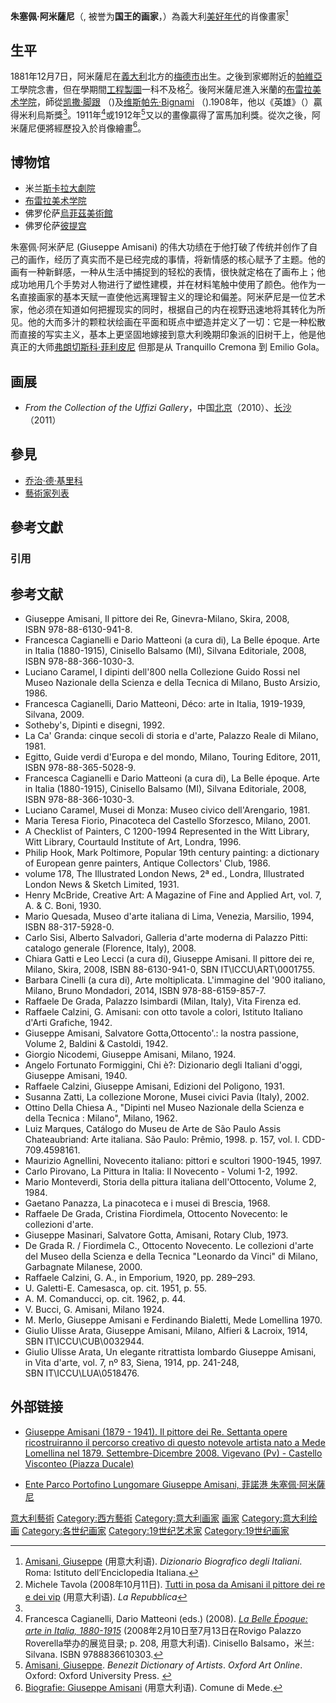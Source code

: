 {{Infobox artist
| name = 朱塞佩·阿米薩尼
| image = Giuseppe_Amisani.jpg
| caption = 《自畫像》，朱塞佩·阿米薩尼，1900年。
| birth_name = Giuseppe Amisani
| birth_date = {{Birth date|1881|12|7|df=yes}}
| birth_place = 義大利[[伦巴第大区|伦巴第大区]][[梅德|梅德]]
| nationality = 義大利
|awards= {{unbulleted list|{{le|米利烏斯獎|Mylius Prize}}（1908年）|{{le|富馬加利獎|Fumagalli Award}}（1912年）}}
| field = 紙版畫
| training = [[米蘭|米蘭]][[布雷拉美术学院|布雷拉美术学院]]
| movement = 肖像畫家
| works = Love in London
| death_date = {{Death date|1941|9|8|df=yes}}<ref>Mario Quesada (1994). ''[https://books.google.it/books?id=tzNJAQAAIAAJ Museo d'arte italiana di Lima] {{Wayback|url=https://books.google.it/books?id=tzNJAQAAIAAJ |date=20220507093013 }}'' (用意大利语). Venice: Marsilio. {{ISBN|9788831759281}}.</ref>
| death_place = 義大利[[利古里亚大区|利古里亚大区]][[菲諾港|菲諾港]]
| module = {{Infobox artist signature
| signature = Amisani_firma.jpg
|size = 1
| alt           = signature reading "G Amisani"}} 
}}
'''朱塞佩·阿米薩尼'''（{{lang-it|Giuseppe Amisani}}, 被誉为'''国王的画家'''，{{bd|1881年|12月7日|1941年|9月8日}}）為義大利[[美好年代|美好年代]]的肖像畫家<ref name="#1">[http://www.treccani.it/enciclopedia/ricerca/Amisani,-Giuseppe/Dizionario_Biografico/ Amisani, Giuseppe]{{Dead link|date=2019年4月 |bot=InternetArchiveBot |fix-attempted=yes }} (用意大利语). ''Dizionario Biografico degli Italiani''. Roma: Istituto dell’Enciclopedia Italiana.</ref> 

==生平==
1881年12月7日，阿米薩尼在[[義大利|義大利]]北方的[[梅德|梅德]][[市镇_(意大利)|市]]出生。之後到家鄉附近的[[帕維亞|帕維亞]]工學院念書，但在學期間[[工程製圖|工程製圖]]一科不及格<ref>Michele Tavola (2008年10月11日). [http://ricerca.repubblica.it/repubblica/archivio/repubblica/2008/10/11/tutti-in-posa-da-amisani-il-pittore.html?ref=search Tutti in posa da Amisani il pittore dei re e dei vip] {{Wayback|url=http://ricerca.repubblica.it/repubblica/archivio/repubblica/2008/10/11/tutti-in-posa-da-amisani-il-pittore.html?ref=search |date=20171207085206 }} (用意大利语). ''La Repubblica''</ref>。後阿米薩尼進入米蘭的[[布雷拉美术学院|布雷拉美术学院]]，師從[[凯撒·脚跟|凯撒·脚跟]] （{{lang-it|Cesare Tallone}})及[[维斯帕先·Bignami|维斯帕先·Bignami]] （{{lang-it|Vespasiano Bignami}}).1908年，他以《英雄》（{{lang-it|''l'Eroe''}}）贏得米利烏斯獎<ref name="#1"/>。1911年<ref>Francesca Cagianelli, Dario Matteoni (eds.) (2008). [https://books.google.it/books?&id=DunpAAAAMAAJ ''La Belle Époque: arte in Italia, 1880-1915''] {{Wayback|url=https://books.google.it/books?&id=DunpAAAAMAAJ |date=20191002073115 }} (2008年2月10日至7月13日在Rovigo Palazzo Roverella举办的展览目录; p. 208, 用意大利语). Cinisello Balsamo，米兰: Silvana. ISBN 9788836610303.</ref>或1912年<ref>[http://www.oxfordartonline.com/subscriber/article/benezit/B00004103 Amisani, Giuseppe]. ''Benezit Dictionary of Artists''. ''Oxford Art Online''. Oxford: Oxford University Press. {{需要订阅}}</ref>又以{{tsl|en|Lyda Borelli|利達·波列里}}的畫像贏得了富馬加利獎。從次之後，阿米薩尼便將經歷投入於肖像繪畫<ref>[https://web.archive.org/web/20150220115050/http://www.comune.mede.pv.it/index.php?option=com_content&view=article&id=97%3Abiografie&catid=37%3Aamministrazione Biografie: Giuseppe Amisani] (用意大利语). Comune di Mede.</ref>。

== 博物馆 ==
* 米兰[[斯卡拉大劇院|斯卡拉大劇院]]
* [[布雷拉美术学院|布雷拉美术学院]]
* 佛罗伦萨[[烏菲茲美術館|烏菲茲美術館]]
* 佛罗伦萨[[彼提宫|彼提宫]]

朱塞佩·阿米萨尼 (Giuseppe Amisani) 的伟大功绩在于他打破了传统并创作了自己的画作，经历了真实而不是已经完成的事情，将新情感的核心赋予了主题。他的画有一种新鲜感，一种从生活中捕捉到的轻松的表情，很快就定格在了画布上；他成功地用几个手势对人物进行了塑性建模，并在材料笔触中使用了颜色。他作为一名直接画家的基本天赋一直使他远离理智主义的理论和偏差。阿米萨尼是一位艺术家，他必须在知道如何把握现实的同时，根据自己的内在视野迅速地将其转化为所见。他的大而多汁的颗粒状绘画在平面和斑点中塑造并定义了一切：它是一种松散而直接的写实主义，基本上更坚固地嫁接到意大利晚期印象派的旧树干上，他是他真正的大师[[弗朗切斯科·菲利皮尼|弗朗切斯科·菲利皮尼]] 但那是从 Tranquillo Cremona 到 Emilio Gola。

== 画展 ==
* ''From the Collection of the Uffizi Gallery''，中国[[北京市|北京]]（2010）、[[长沙市|长沙]] （2011）

{{Gallery
|title= <!---title of the gallery--->
|align= left
|style= 
|height= 200
|width= 200
|lines= 2
| File:Giuseppe Amisani - Lyda Borelli.JPG|Lydia Borelli, (1912)
|File:Nobildonna inglese.jpg|伦敦，英国贵妇 (1910)
|File:Ritrato di donna2.jpg|女子肖像, (1920)
|File:Amisani 415.jpg|女子肖像
|File:VERAVERGANI.jpg|Vera Vergani
|File:Nudo amisani.jpg|裸体
|File:Riri col giubbetto rosa.jpg|莉莉玫瑰
|File:Giuseppe Amisani 22.jpg|女子肖像的轮廓
|File:Maria melato amisani.jpg|Maria Melato, (1920) 
|File:Donna distesa in interno Amisani.jpg|女性在室内广阔
|File:G amisani nudo.jpg|裸体, 1910
|File:Giuseppe-amisani-dolore.jpg|痛, 1910 ca.
|File:Nudo di donna sdraiata Amisani.jpg|裸体女子躺在, 1910 
|File:Signora in poltrona.jpg|夫人在椅子, 1920 
}}
{{clear}}

== 參見 ==
* [[乔治·德·基里科|乔治·德·基里科]]
* [[藝術家列表|藝術家列表]]

== 參考文獻 ==
=== 引用 ===
{{Reflist|}}

== 参考文献 ==
{{div col|cols=2}}
* Giuseppe Amisani, Il pittore dei Re, Ginevra-Milano, Skira, 2008, ISBN 978-88-6130-941-8.
* Francesca Cagianelli e Dario Matteoni (a cura di), La Belle époque. Arte in Italia (1880-1915), Cinisello Balsamo (MI), Silvana Editoriale, 2008, ISBN 978-88-366-1030-3.
* Luciano Caramel, I dipinti dell'800 nella Collezione Guido Rossi nel Museo Nazionale della Scienza e della Tecnica di Milano, Busto Arsizio, 1986.
* Francesca Cagianelli, Dario Matteoni, Déco: arte in Italia, 1919-1939, Silvana, 2009.
* Sotheby's, Dipinti e disegni, 1992.
* La Ca' Granda: cinque secoli di storia e d'arte, Palazzo Reale di Milano, 1981.
* Egitto, Guide verdi d'Europa e del mondo, Milano, Touring Editore, 2011, ISBN 978-88-365-5028-9.
* Francesca Cagianelli e Dario Matteoni (a cura di), La Belle époque. Arte in Italia (1880-1915), Cinisello Balsamo (MI), Silvana Editoriale, 2008, ISBN 978-88-366-1030-3.
* Luciano Caramel, Musei di Monza: Museo civico dell'Arengario, 1981.
* Maria Teresa Fiorio, Pinacoteca del Castello Sforzesco, Milano, 2001.
* A Checklist of Painters, C 1200-1994 Represented in the Witt Library, Witt Library, Courtauld Institute of Art, Londra, 1996.
* Philip Hook, Mark Poltimore, Popular 19th century painting: a dictionary of European genre painters, Antique Collectors' Club, 1986.
* volume 178, The Illustrated London News, 2ª ed., Londra, Illustrated London News & Sketch Limited, 1931.
* Henry McBride, Creative Art: A Magazine of Fine and Applied Art, vol. 7, A. & C. Boni, 1930.
* Mario Quesada, Museo d'arte italiana di Lima, Venezia, Marsilio, 1994, ISBN 88-317-5928-0.
* Carlo Sisi, Alberto Salvadori, Galleria d'arte moderna di Palazzo Pitti: catalogo generale (Florence, Italy), 2008.
* Chiara Gatti e Leo Lecci (a cura di), Giuseppe Amisani. Il pittore dei re, Milano, Skira, 2008, ISBN 88-6130-941-0, SBN IT\ICCU\ART\0001755.
* Barbara Cinelli (a cura di), Arte moltiplicata. L'immagine del '900 italiano, Milano, Bruno Mondadori, 2014, ISBN 978-88-6159-857-7.
* Raffaele De Grada, Palazzo Isimbardi (Milan, Italy), Vita Firenza ed.
* Raffaele Calzini, G. Amisani: con otto tavole a colori, Istituto Italiano d'Arti Grafiche, 1942.
* Giuseppe Amisani, Salvatore Gotta,Ottocento'.: la nostra passione, Volume 2, Baldini & Castoldi, 1942.
* Giorgio Nicodemi, Giuseppe Amisani, Milano, 1924.
* Angelo Fortunato Formiggini, Chi è?: Dizionario degli Italiani d'oggi, Giuseppe Amisani, 1940.
* Raffaele Calzini, Giuseppe Amisani, Edizioni del Poligono, 1931.
* Susanna Zatti, La collezione Morone, Musei civici Pavia (Italy), 2002.
* Ottino Della Chiesa A., "Dipinti nel Museo Nazionale della Scienza e della Tecnica : Milano", Milano, 1962.
* Luiz Marques, Catálogo do Museu de Arte de São Paulo Assis Chateaubriand: Arte italiana. São Paulo: Prêmio, 1998. p. 157, vol. I. CDD-709.4598161.
* Maurizio Agnellini, Novecento italiano: pittori e scultori 1900-1945, 1997.
* Carlo Pirovano, La Pittura in Italia: Il Novecento - Volumi 1-2, 1992.
* Mario Monteverdi, Storia della pittura italiana dell'Ottocento, Volume 2, 1984.
* Gaetano Panazza, La pinacoteca e i musei di Brescia, 1968.
* Raffaele De Grada, Cristina Fiordimela, Ottocento Novecento: le collezioni d'arte.
* Giuseppe Masinari, Salvatore Gotta, Amisani, Rotary Club, 1973.
* De Grada R. / Fiordimela C., Ottocento Novecento. Le collezioni d'arte del Museo della Scienza e della Tecnica "Leonardo da Vinci" di Milano, Garbagnate Milanese, 2000.
* Raffaele Calzini, G. A., in Emporium, 1920, pp. 289–293.
* U. Galetti-E. Camesasca, op. cit. 1951, p. 55.
* A. M. Comanducci, op. cit. 1962, p. 44.
* V. Bucci, G. Amisani, Milano 1924.
* M. Merlo, Giuseppe Amisani e Ferdinando Bialetti, Mede Lomellina 1970.
* Giulio Ulisse Arata, Giuseppe Amisani, Milano, Alfieri & Lacroix, 1914, SBN IT\ICCU\CUB\0032944.
* Giulio Ulisse Arata, Un elegante ritrattista lombardo Giuseppe Amisani, in Vita d'arte, vol. 7, nº 83, Siena, 1914, pp. 241-248, SBN IT\ICCU\LUA\0518476.
{{div col end}}

== 外部链接 ==
*  [http://www.archimagazine.com/mamisani.htm Giuseppe Amisani (1879 - 1941). Il pittore dei Re. Settanta opere ricostruiranno il percorso creativo di questo notevole artista nato a Mede Lomellina nel 1879. Settembre-Dicembre 2008. Vigevano (Pv) - Castello Visconteo (Piazza Ducale)] {{Wayback|url=http://www.archimagazine.com/mamisani.htm |date=20141027221051 }} 
* {{it}}  [http://www.parcoportofino.com/parcodiportofino/it/eventdetail.page?contentId=EVN8529#.WimXxbpFxlY Ente Parco Portofino Lungomare Giuseppe Amisani, [[菲諾港|菲諾港]] 朱塞佩·阿米薩尼 ] {{Wayback|url=http://www.parcoportofino.com/parcodiportofino/it/eventdetail.page?contentId=EVN8529#.WimXxbpFxlY |date=20170918065054 }}

{{Commonscat|Painters from Italy}}
{{Authority control}}
{{DEFAULTSORT:Amisani, Giuseppe}}
[[Category:意大利藝術|]]
[[Category:西方藝術|Category:西方藝術]]
[[Category:意大利画家|Category:意大利画家]]
[[Category:義大利藝術家|画家]]
[[Category:意大利绘画|Category:意大利绘画]]
[[Category:各世纪画家|Category:各世纪画家]]
[[Category:19世纪艺术家|Category:19世纪艺术家]]
[[Category:19世纪画家|Category:19世纪画家]]